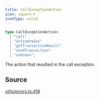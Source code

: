 ```yaml
---
title: CallExceptionAction
icon: square-t
iconType: solid
---
```


```ts
type CallExceptionAction: 
  | "call"
  | "estimateGas"
  | "getTransactionResult"
  | "sendTransaction"
  | "unknown";
```

The action that resulted in the call exception.

## Source

[utils/errors.ts:418](https://github.com/dominant-strategies/quais.js/blob/57e1e7d55fa82872759f1060be87264857259141/src/utils/errors.ts#L418)

